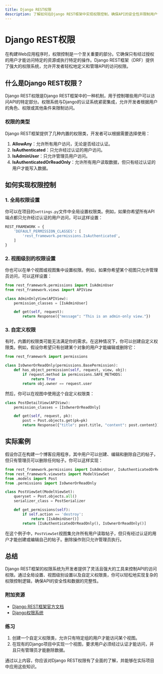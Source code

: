 ```yaml
---
title: Django REST权限
description: 了解如何在Django REST框架中实现权限控制，确保API的安全性并限制用户访问。
---
```


# Django REST权限

在构建Web应用程序时，权限控制是一个至关重要的部分。它确保只有经过授权的用户才能访问特定的资源或执行特定的操作。Django REST框架（DRF）提供了强大的权限系统，允许开发者轻松地定义和管理API的访问权限。

## 什么是Django REST权限？

Django REST权限是Django REST框架中的一种机制，用于控制哪些用户可以访问API的特定部分。权限系统与Django的认证系统紧密集成，允许开发者根据用户的角色、权限或其他条件来限制访问。

### 权限的类型

Django REST框架提供了几种内置的权限类，开发者可以根据需要选择使用：

1. **AllowAny**：允许所有用户访问，无论是否经过认证。
2. **IsAuthenticated**：只允许经过认证的用户访问。
3. **IsAdminUser**：只允许管理员用户访问。
4. **IsAuthenticatedOrReadOnly**：允许所有用户读取数据，但只有经过认证的用户才能写入数据。

## 如何实现权限控制

### 1. 全局权限设置

你可以在项目的`settings.py`文件中全局设置权限类。例如，如果你希望所有API端点都只允许经过认证的用户访问，可以这样设置：

```python
REST_FRAMEWORK = {
    'DEFAULT_PERMISSION_CLASSES': [
        'rest_framework.permissions.IsAuthenticated',
    ]
}
```

### 2. 视图级别的权限设置

你也可以在单个视图或视图集中设置权限。例如，如果你希望某个视图只允许管理员访问，可以这样设置：

```python
from rest_framework.permissions import IsAdminUser
from rest_framework.views import APIView

class AdminOnlyView(APIView):
    permission_classes = [IsAdminUser]

    def get(self, request):
        return Response({"message": "This is an admin-only view."})
```

### 3. 自定义权限

有时，内置的权限类可能无法满足你的需求。在这种情况下，你可以创建自定义权限类。例如，假设你希望只有创建某个对象的用户才能编辑或删除它：

```python
from rest_framework import permissions

class IsOwnerOrReadOnly(permissions.BasePermission):
    def has_object_permission(self, request, view, obj):
        if request.method in permissions.SAFE_METHODS:
            return True
        return obj.owner == request.user
```

然后，你可以在视图中使用这个自定义权限类：

```python
class PostDetailView(APIView):
    permission_classes = [IsOwnerOrReadOnly]

    def get(self, request, pk):
        post = Post.objects.get(pk=pk)
        return Response({"title": post.title, "content": post.content})
```

## 实际案例

假设你正在构建一个博客应用程序，其中用户可以创建、编辑和删除自己的帖子，但只有管理员可以删除任何帖子。你可以这样实现：

```python
from rest_framework.permissions import IsAdminUser, IsAuthenticatedOrReadOnly
from rest_framework.viewsets import ModelViewSet
from .models import Post
from .permissions import IsOwnerOrReadOnly

class PostViewSet(ModelViewSet):
    queryset = Post.objects.all()
    serializer_class = PostSerializer

    def get_permissions(self):
        if self.action == 'destroy':
            return [IsAdminUser()]
        return [IsAuthenticatedOrReadOnly(), IsOwnerOrReadOnly()]
```

在这个例子中，`PostViewSet`视图集允许所有用户读取帖子，但只有经过认证的用户才能创建或编辑自己的帖子。删除操作则只允许管理员执行。

## 总结

Django REST框架的权限系统为开发者提供了灵活且强大的工具来控制API的访问权限。通过全局设置、视图级别设置以及自定义权限类，你可以轻松地实现复杂的权限控制逻辑，确保API的安全性和数据的完整性。

### 附加资源

- [Django REST框架官方文档](https://www.django-rest-framework.org/api-guide/permissions/)
- [Django权限系统](https://docs.djangoproject.com/en/stable/topics/auth/default/)

### 练习

1. 创建一个自定义权限类，允许只有特定组的用户才能访问某个视图。
2. 在现有的Django项目中实现一个视图，要求用户必须经过认证才能访问，并且只有管理员才能删除数据。

通过以上内容，你应该对Django REST权限有了全面的了解，并能够在实际项目中应用这些知识。